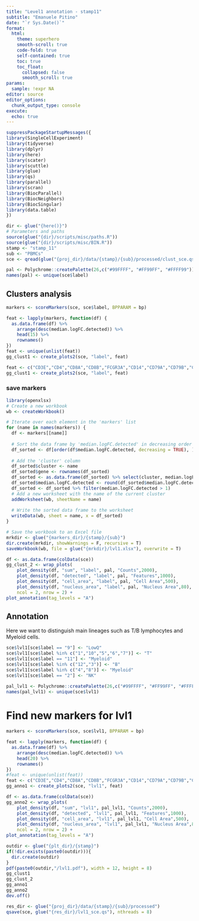 ```yaml
---
title: "Level1 annotation - stamp11"
subtitle: "Emanuele Pitino"
date: "`r Sys.Date()`"
format: 
  html:
    theme: superhero
    smooth-scroll: true
    code-fold: true
    self-contained: true
    toc: true
    toc_float: 
      collapsed: false
      smooth_scroll: true
params:
  sample: !expr NA
editor: source
editor_options: 
  chunk_output_type: console
execute:
  echo: true
---
```

```r
suppressPackageStartupMessages({
library(SingleCellExperiment)
library(tidyverse)
library(dplyr)
library(here)
library(scater)
library(scuttle)
library(glue)
library(qs)
library(parallel)
library(scran)
library(BiocParallel)
library(BiocNeighbors)
library(BiocSingular)
library(data.table)
})
```

```r
dir <- glue("{here()}")
# Parameters and paths
source(glue("{dir}/scripts/misc/paths.R"))
source(glue("{dir}/scripts/misc/BIN.R"))
stamp <- "stamp_11"
sub <- "PBMCs"
sce <- qread(glue("{proj_dir}/data/{stamp}/{sub}/processed/clust_sce.qs"), nthreads = 8)
```


```r
pal <- Polychrome::createPalette(26,c("#99FFFF", "#FF99FF", "#FFFF99"))
names(pal) <- unique(sce$label)
```

## Clusters analysis
```r
markers <- scoreMarkers(sce, sce$label, BPPARAM = bp)

feat <- lapply(markers, function(df) {
  as.data.frame(df) %>%
    arrange(desc(median.logFC.detected)) %>%
    head(15) %>%
    rownames()
})
feat <- unique(unlist(feat))
gg_clust1 <- create_plots2(sce, "label", feat)
```

```r
feat <- c("CD3E","CD4","CD8A","CD8B","FCGR3A","CD14","CD79A","CD79B","CD19","MZB1","NCAM1")
gg_clust1 <- create_plots2(sce, "label", feat)
```

### save markers
```r
library(openxlsx)
# Create a new workbook
wb <- createWorkbook()

# Iterate over each element in the 'markers' list
for (name in names(markers)) {
  df <- markers[[name]]
  
  # Sort the data frame by 'median.logFC.detected' in decreasing order
  df_sorted <- df[order(df$median.logFC.detected, decreasing = TRUE), ]
  
  # Add the 'cluster' column
  df_sorted$cluster <- name
  df_sorted$gene <- rownames(df_sorted)
  df_sorted <- as.data.frame(df_sorted) %>% select(cluster, median.logFC.detected, gene)
  df_sorted$median.logFC.detected <- round(df_sorted$median.logFC.detected,2)
  df_sorted <- df_sorted %>% filter(median.logFC.detected > 1)
  # Add a new worksheet with the name of the current cluster
  addWorksheet(wb, sheetName = name)
  
  # Write the sorted data frame to the worksheet
  writeData(wb, sheet = name, x = df_sorted)
}

# Save the workbook to an Excel file
mrkdir <- glue("{markers_dir}/{stamp}/{sub}")
dir.create(mrkdir, showWarnings = F, recursive = T)
saveWorkbook(wb, file = glue("{mrkdir}/lvl1.xlsx"), overwrite = T)
```

```r
df <- as.data.frame(colData(sce))
gg_clust_2 <- wrap_plots(
    plot_density(df, "sum", "label", pal, "Counts",2000),
    plot_density(df, "detected", "label", pal, "Features",1000),
    plot_density(df, "cell_area", "label", pal, "Cell Area",500),
    plot_density(df, "nucleus_area", "label", pal, "Nucleus Area",80),
    ncol = 2, nrow = 2) +
plot_annotation(tag_levels = "A")
```

## Annotation
Here we want to distinguish main lineages such as T/B lymphocytes and Myeloid cells.
```r
sce$lvl1[sce$label == "9"] <- "LowQ"
sce$lvl1[sce$label %in% c("1","10","5","6","7")] <- "T"
sce$lvl1[sce$label == "11"] <- "Myeloid"
sce$lvl1[sce$label %in% c("12","3")] <- "B"
sce$lvl1[sce$label %in% c("4","8")] <- "Myeloid"
sce$lvl1[sce$label == "2"] <- "NK"
```


```r
pal_lvl1 <- Polychrome::createPalette(26,c("#99FFFF", "#FF99FF", "#FFFF99"))
names(pal_lvl1) <- unique(sce$lvl1)
```

# Find new markers for lvl1
```r
markers <- scoreMarkers(sce, sce$lvl1, BPPARAM = bp)

feat <- lapply(markers, function(df) {
  as.data.frame(df) %>%
    arrange(desc(median.logFC.detected)) %>%
    head(20) %>%
    rownames()
})
#feat <- unique(unlist(feat))
feat <- c("CD3E","CD4","CD8A","CD8B","FCGR3A","CD14","CD79A","CD79B","CD19","MZB1","NCAM1")
gg_anno1 <- create_plots2(sce, "lvl1", feat)
```

```r
df <- as.data.frame(colData(sce))
gg_anno2 <- wrap_plots(
    plot_density(df, "sum", "lvl1", pal_lvl1, "Counts",2000),
    plot_density(df, "detected", "lvl1", pal_lvl1, "Features",1000),
    plot_density(df, "cell_area", "lvl1", pal_lvl1, "Cell Area",500),
    plot_density(df, "nucleus_area", "lvl1", pal_lvl1, "Nucleus Area",80),
    ncol = 2, nrow = 2) +
plot_annotation(tag_levels = "A")
```

```r
outdir <- glue("{plt_dir}/{stamp}")
if(!dir.exists(paste0(outdir))){
  dir.create(outdir)
}
pdf(paste0(outdir,"/lvl1.pdf"), width = 12, height = 8)
gg_clust1
gg_clust_2
gg_anno1
gg_anno2
dev.off()
```


```r
res_dir <- glue("{proj_dir}/data/{stamp}/{sub}/processed")
qsave(sce, glue("{res_dir}/lvl1_sce.qs"), nthreads = 8)
```
